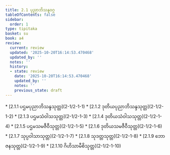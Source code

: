 ```yaml
---
title: 2.1 ပုညာဘိသန္ဒဝဂ္ဂ
tableOfContents: false
sidebar:
  order: 1
type: tipitaka
basket: su
book: a4
review:
  current: review
  updated: '2025-10-20T16:14:53.470468'
  updated_by: ''
  notes: ''
  history:
  - state: review
    date: '2025-10-20T16:14:53.470468'
    updated_by: ''
    notes: ''
    previous_state: draft
---
```



<DynamicBreadcrumb />


<ReviewStatus review={frontmatter.review} showDetails={true} />

<HypothesisAnnotation frontmatter={frontmatter} />



<TableOfContents book="a4" section="2.1">
* [2.1.1 ပဌမပုညာဘိသန္ဒသုတ္တ](2-1/2-1-1)
* [2.1.2 ဒုတိယပုညာဘိသန္ဒသုတ္တ](2-1/2-1-2)
* [2.1.3 ပဌမသံဝါသသုတ္တ](2-1/2-1-3)
* [2.1.4 ဒုတိယသံဝါသသုတ္တ](2-1/2-1-4)
* [2.1.5 ပဌမသမဇီဝီသုတ္တ](2-1/2-1-5)
* [2.1.6 ဒုတိယသမဇီဝီသုတ္တ](2-1/2-1-6)
* [2.1.7 သုပ္ပဝါသာသုတ္တ](2-1/2-1-7)
* [2.1.8 သုဒတ္တသုတ္တ](2-1/2-1-8)
* [2.1.9 ဘောဇနသုတ္တ](2-1/2-1-9)
* [2.1.10 ဂိဟိသာမီစိသုတ္တ](2-1/2-1-10)
</TableOfContents>
